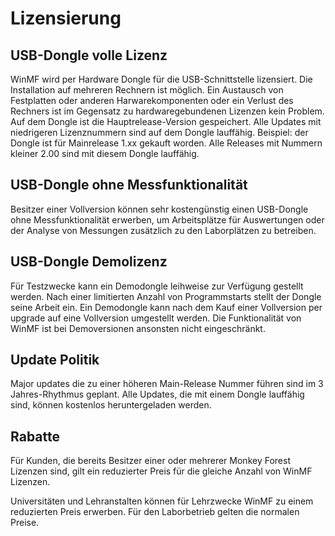 # Lizensierung

## USB-Dongle volle Lizenz

WinMF wird per Hardware Dongle für die USB-Schnittstelle lizensiert. Die Installation auf mehreren Rechnern ist möglich. Ein Austausch von Festplatten oder anderen Harwarekomponenten oder ein Verlust des Rechners ist im Gegensatz zu hardwaregebundenen Lizenzen kein Problem. Auf dem Dongle ist die Hauptrelease-Version gespeichert. Alle Updates mit niedrigeren Lizenznummern sind auf dem Dongle lauffähig. Beispiel: der Dongle ist für Mainrelease 1.xx gekauft worden. Alle Releases mit Nummern kleiner 2.00 sind mit diesem Dongle lauffähig.

## USB-Dongle ohne Messfunktionalität

Besitzer einer Vollversion können sehr kostengünstig einen USB-Dongle ohne Messfunktionalität erwerben, um Arbeitsplätze für Auswertungen oder der Analyse von Messungen zusätzlich zu den Laborplätzen zu betreiben.

## USB-Dongle Demolizenz

Für Testzwecke kann ein Demodongle leihweise zur Verfügung gestellt werden. Nach einer limitierten Anzahl von Programmstarts stellt der Dongle seine Arbeit ein. Ein Demodongle kann nach dem Kauf einer Vollversion per upgrade auf eine Vollversion umgestellt werden. Die Funktionalität von WinMF ist bei Demoversionen ansonsten nicht eingeschränkt.

## Update Politik

Major updates die zu einer höheren Main-Release Nummer führen sind im 3 Jahres-Rhythmus geplant. Alle Updates, die mit einem Dongle lauffähig sind, können kostenlos heruntergeladen werden.

## Rabatte

Für Kunden, die bereits Besitzer einer oder mehrerer Monkey Forest Lizenzen sind, gilt ein reduzierter Preis für die gleiche Anzahl von WinMF Lizenzen.

Universitäten und Lehranstalten können für Lehrzwecke WinMF zu einem reduzierten Preis erwerben. Für den Laborbetrieb gelten die normalen Preise.
